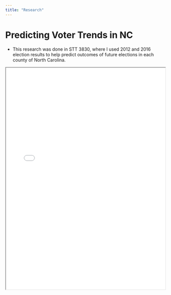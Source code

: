 ```yaml
---
title: "Research"
---
```


# Predicting Voter Trends in NC

- This research was done in STT 3830, where I used 2012 and 2016 election results to help predict outcomes of future elections in each county of North Carolina.

<iframe src="predicting_nc_votes.pdf" width="100%" height="700px">

</iframe>